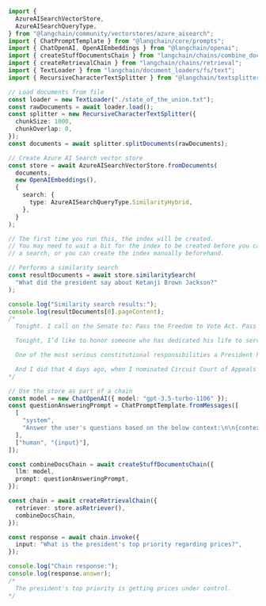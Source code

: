 ```typescript
import {
  AzureAISearchVectorStore,
  AzureAISearchQueryType,
} from "@langchain/community/vectorstores/azure_aisearch";
import { ChatPromptTemplate } from "@langchain/core/prompts";
import { ChatOpenAI, OpenAIEmbeddings } from "@langchain/openai";
import { createStuffDocumentsChain } from "langchain/chains/combine_documents";
import { createRetrievalChain } from "langchain/chains/retrieval";
import { TextLoader } from "langchain/document_loaders/fs/text";
import { RecursiveCharacterTextSplitter } from "@langchain/textsplitters";

// Load documents from file
const loader = new TextLoader("./state_of_the_union.txt");
const rawDocuments = await loader.load();
const splitter = new RecursiveCharacterTextSplitter({
  chunkSize: 1000,
  chunkOverlap: 0,
});
const documents = await splitter.splitDocuments(rawDocuments);

// Create Azure AI Search vector store
const store = await AzureAISearchVectorStore.fromDocuments(
  documents,
  new OpenAIEmbeddings(),
  {
    search: {
      type: AzureAISearchQueryType.SimilarityHybrid,
    },
  }
);

// The first time you run this, the index will be created.
// You may need to wait a bit for the index to be created before you can perform
// a search, or you can create the index manually beforehand.

// Performs a similarity search
const resultDocuments = await store.similaritySearch(
  "What did the president say about Ketanji Brown Jackson?"
);

console.log("Similarity search results:");
console.log(resultDocuments[0].pageContent);
/*
  Tonight. I call on the Senate to: Pass the Freedom to Vote Act. Pass the John Lewis Voting Rights Act. And while you’re at it, pass the Disclose Act so Americans can know who is funding our elections.

  Tonight, I’d like to honor someone who has dedicated his life to serve this country: Justice Stephen Breyer—an Army veteran, Constitutional scholar, and retiring Justice of the United States Supreme Court. Justice Breyer, thank you for your service.

  One of the most serious constitutional responsibilities a President has is nominating someone to serve on the United States Supreme Court.

  And I did that 4 days ago, when I nominated Circuit Court of Appeals Judge Ketanji Brown Jackson. One of our nation’s top legal minds, who will continue Justice Breyer’s legacy of excellence.
*/

// Use the store as part of a chain
const model = new ChatOpenAI({ model: "gpt-3.5-turbo-1106" });
const questionAnsweringPrompt = ChatPromptTemplate.fromMessages([
  [
    "system",
    "Answer the user's questions based on the below context:\n\n{context}",
  ],
  ["human", "{input}"],
]);

const combineDocsChain = await createStuffDocumentsChain({
  llm: model,
  prompt: questionAnsweringPrompt,
});

const chain = await createRetrievalChain({
  retriever: store.asRetriever(),
  combineDocsChain,
});

const response = await chain.invoke({
  input: "What is the president's top priority regarding prices?",
});

console.log("Chain response:");
console.log(response.answer);
/*
  The president's top priority is getting prices under control.
*/
```

